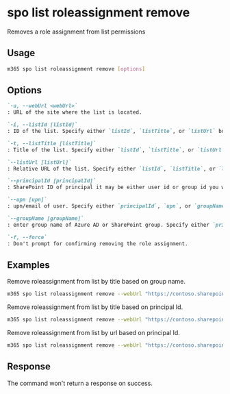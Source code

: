 
# spo list roleassignment remove

Removes a role assignment from list permissions

## Usage

```sh
m365 spo list roleassignment remove [options]
```

## Options

```md definition-list
`-u, --webUrl <webUrl>`
: URL of the site where the list is located.

`-i, --listId [listId]`
: ID of the list. Specify either `listId`, `listTitle`, or `listUrl` but not multiple.

`-t, --listTitle [listTitle]`
: Title of the list. Specify either `listId`, `listTitle`, or `listUrl` but not multiple.

`--listUrl [listUrl]`
: Relative URL of the list. Specify either `listId`, `listTitle`, or `listUrl` but not multiple.

`--principalId [principalId]`
: SharePoint ID of principal it may be either user id or group id you want to remove permissions. Specify either `principalId`, `upn`, or `groupName` but not multiple.

`--upn [upn]`
: upn/email of user. Specify either `principalId`, `upn`, or `groupName` but not multiple.

`--groupName [groupName]`
: enter group name of Azure AD or SharePoint group. Specify either `principalId`, `upn`, or `groupName` but not multiple.

`-f, --force`
: Don't prompt for confirming removing the role assignment.
```

<Global />

## Examples

Remove roleassignment from list by title based on group name.

```sh
m365 spo list roleassignment remove --webUrl "https://contoso.sharepoint.com/sites/contoso-sales" --listTitle "someList" --groupName "saleGroup"
```

Remove roleassignment from list by title based on principal Id.

```sh
m365 spo list roleassignment remove --webUrl "https://contoso.sharepoint.com/sites/contoso-sales" --listTitle "Events" --principalId 2
```

Remove roleassignment from list by url based on principal Id.

```sh
m365 spo list roleassignment remove --webUrl "https://contoso.sharepoint.com/sites/contoso-sales" --listUrl '/sites/contoso-sales/lists/Events' --principalId 2
```

## Response

The command won't return a response on success.
